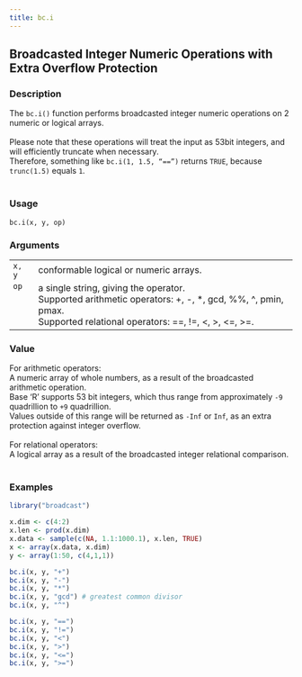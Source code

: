```yaml
---
title: bc.i
---
```

## Broadcasted Integer Numeric Operations with Extra Overflow Protection {.unnumbered}


### Description

The <code>bc.i()</code> function
performs broadcasted integer numeric operations on 2 numeric or logical arrays. <br />
<br />
Please note that these operations will treat the input as 53bit integers,
and will efficiently truncate when necessary. <br />
Therefore, something like <code>bc.i(1, 1.5, "==")</code> returns <code>TRUE</code>,
because <code>trunc(1.5)</code> equals <code>1</code>. <br />
<br />



### Usage

<pre><code class='language-R'>bc.i(x, y, op)
</code></pre>


### Arguments

<table>
<tr><td style = "white-space: collapse; font-family: monospace; vertical-align: top"><code id="x">x</code>, <code id="y">y</code></td>
<td>
conformable logical or numeric arrays.
</td></tr>
<tr><td style = "white-space: collapse; font-family: monospace; vertical-align: top"><code id="op">op</code></td>
<td>
a single string, giving the operator. <br />
Supported arithmetic operators: +, -, *, gcd, %%, ^, pmin, pmax. <br />
Supported relational operators: ==, !=, &lt;, &gt;, &lt;=, &gt;=. <br />
</td></tr>
</table>


### Value

For arithmetic operators: <br />
A numeric array of whole numbers,
as a result of the broadcasted arithmetic operation. <br />
Base 'R' supports 53 bit integers,
which thus range from approximately <code>-9</code> quadrillion to <code>+9</code> quadrillion. <br />
Values outside of this range will be returned as <code>-Inf</code> or <code>Inf</code>,
as an extra protection against integer overflow. <br />
<br />
For relational operators: <br />
A logical array as a result of the broadcasted integer relational comparison. <br />
<br />



### Examples
```r
library("broadcast")

x.dim <- c(4:2)
x.len <- prod(x.dim)
x.data <- sample(c(NA, 1.1:1000.1), x.len, TRUE)
x <- array(x.data, x.dim)
y <- array(1:50, c(4,1,1))

bc.i(x, y, "+")
bc.i(x, y, "-")
bc.i(x, y, "*")
bc.i(x, y, "gcd") # greatest common divisor
bc.i(x, y, "^")

bc.i(x, y, "==")
bc.i(x, y, "!=")
bc.i(x, y, "<")
bc.i(x, y, ">")
bc.i(x, y, "<=")
bc.i(x, y, ">=")


```

